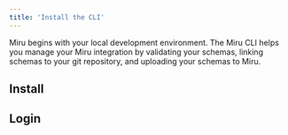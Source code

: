 ```yaml
---
title: 'Install the CLI'
---
```



Miru begins with your local development environment. The Miru CLI helps you manage your Miru integration by validating your schemas, linking schemas to your git repository, and uploading your schemas to Miru.

## Install

<InstallInstructions />

## Login 

<LoginInstructions />


